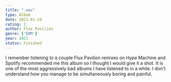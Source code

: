 ```yaml
---
title: ".wav"
type: Album
date: 2021-01-24
rating: 2
author: Flux Pavilion
genre: ['EDM']
year: 2021
status: Finished
---
```


I remember listening to a couple Flux Pavilion remixes on Hype Machine and Spotify recommended me this album so I thought I would give it a shot. It is one of the most aggressively bad albums I have listened to in a while. I don't understand how you manage to be simultaneously boring and painful.
